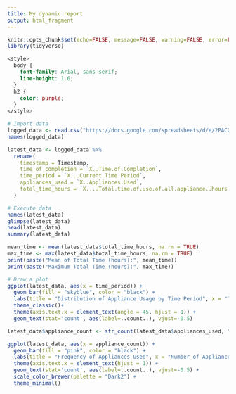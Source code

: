 ```yaml
---
title: My dynamic report
output: html_fragment
---
```


```r
knitr::opts_chunk$set(echo=FALSE, message=FALSE, warning=FALSE, error=FALSE)
library(tidyverse)
```

```css
<style>
  body {
    font-family: Arial, sans-serif;
    line-height: 1.6;
  }
  h2 {
    color: purple;
  }
</style>
```


```r
# Import data
logged_data <- read.csv("https://docs.google.com/spreadsheets/d/e/2PACX-1vQ7dXYzqjRIlKT8V1lk9EPfupxy_vnE5OZf3mQxCO2hZJ7J1qGscymtOGDXJEboMo6Iadpyv8kGZ6Ve/pub?output=csv")
names(logged_data)

latest_data <- logged_data %>% 
  rename(
    timestamp = Timestamp,
    time_of_completion = `X..Time.of.Completion`,
    time_period = `X...Current.Time.Period`,
    appliances_used = `X..Appliances.Used`,
    total_time_hours = `X....Total.time.of.use.of.all.appliance..hours.`
  )

# Execute data
names(latest_data) 
glimpse(latest_data) 
head(latest_data)  
summary(latest_data) 

mean_time <- mean(latest_data$total_time_hours, na.rm = TRUE)
max_time <- max(latest_data$total_time_hours, na.rm = TRUE)
print(paste("Mean of Total Time (hours):", mean_time))
print(paste("Maximum Total Time (hours):", max_time))

# Draw a plot
ggplot(latest_data, aes(x = time_period)) +
  geom_bar(fill = "skyblue", color = "black") +
  labs(title = "Distribution of Appliance Usage by Time Period", x = "Time Period", y = "Frequency") + 
  theme_classic()+
  theme(axis.text.x = element_text(angle = 45, hjust = 1)) + 
  geom_text(stat='count', aes(label=..count..), vjust=-0.5)

latest_data$appliance_count <- str_count(latest_data$appliances_used, ",") + 1

ggplot(latest_data, aes(x = appliance_count)) +
  geom_bar(fill = "pink", color = "black") +
  labs(title = "Frequency of Appliances Used", x = "Number of Appliances", y = "Count") + 
  theme(axis.text.x = element_text(hjust = 1)) + 
  geom_text(stat='count', aes(label=..count..), vjust=-0.5) +
  scale_color_brewer(palette = "Dark2") +
  theme_minimal()
```



